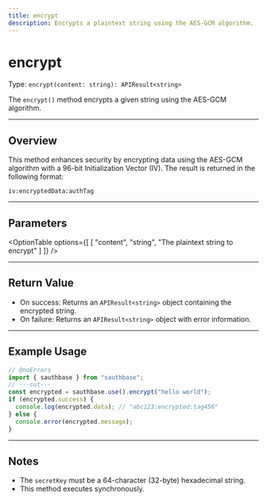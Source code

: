 ```yaml
---
title: encrypt
description: Encrypts a plaintext string using the AES-GCM algorithm.
---
```



# encrypt

Type: `encrypt(content: string): APIResult<string>`

The `encrypt()` method encrypts a given string using the AES-GCM algorithm.

---

## Overview

This method enhances security by encrypting data using the AES-GCM algorithm with a 96-bit Initialization Vector (IV). The result is returned in the following format:

```
iv:encryptedData:authTag
```

---

## Parameters

<OptionTable
options={[
  [
    "content",
    "string",
    "The plaintext string to encrypt"
  ]
]}
/>

---

## Return Value

- On success: Returns an `APIResult<string>` object containing the encrypted string.
- On failure: Returns an `APIResult<string>` object with error information.

---

## Example Usage

```ts filename="TypeScript" showLineNumbers twoslash
// @noErrors
import { sauthbase } from "sauthbase";
// ---cut---
const encrypted = sauthbase.use().encrypt("hello world");
if (encrypted.success) {
  console.log(encrypted.data); // "abc123:encrypted:tag456"
} else {
  console.error(encrypted.message);
}
```

---

## Notes

- The `secretKey` must be a 64-character (32-byte) hexadecimal string.
- This method executes synchronously.
